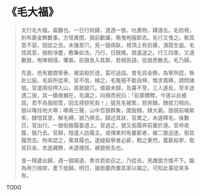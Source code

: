 # 《毛大福》

> 太行毛大福，瘍醫也。一日行術歸，道遇一狼，吐裹物，蹲道左。毛拾視，則布裹金飾數事。方怪異間，狼前歡躍，略曳袍服即去。毛行又曳之。察其意不惡，因從之去。未幾至穴，見一狼病臥，視頂上有巨瘡，潰腐生蛆。毛悟其意，撥剔凈盡，敷藥如法，乃行。日既晚，狼遙送之。行三四里，又遇數狼，咆哮相侵，懼甚。前狼急入其群，若相告語，從狼悉散去。毛乃歸。
>
> 先是，邑有銀商寧泰，被盜殺於途，莫可追詰。會毛貨金飾，為寧所認，執赴公庭。毛訴所從來，官不信，械之。毛冤極不能自伸，惟求寬釋，請問諸狼。官遣兩役押入山，直抵狼穴。值狼未歸，及暮不至，三人遂反。至半途遇二狼，其一瘡痕猶在，毛識之，向揖而祝曰：「前蒙饋贈，今遂以此被屈。君不為我昭雪，回去搒掠死矣！」狼見毛被縶，怒奔隸。隸拔刀相向。狼以喙拄地大嗥；嗥兩三聲，山中百狼群集，圍旋隸。隸大窘。狼競前嚙縶索，隸悟其意，解毛縛，狼乃俱去。歸述其狀，官異之，未遽釋毛。後數日，官出行。一狼銜敝履委道上。官過之，狼又銜履奔前置於道。官命收履，狼乃去。官歸，陰遣人訪履主。或傳某村有叢薪者，被二狼迫逐，銜其履而去。拘來認之，果其履也。遂疑殺寧者必薪，鞫之果然。蓋薪殺寧，取其巨金，衣底藏飾，未遑搜括，被狼銜去也。
>
> 昔一穩婆出歸，遇一狼阻道，牽衣若欲召之。乃從去，見雌狼方娩不下。嫗為用力按捺，產下放歸。明日，狼銜鹿肉置其家以報之。可知此事從來多有。

TODO
